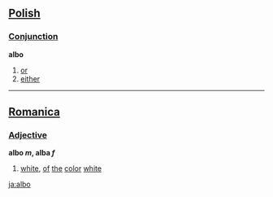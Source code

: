 ==[[Polish]]==
===[[Conjunction]]===
'''albo'''
#[[or]]
#[[either]]

----

==[[Romanica]]==
===[[Adjective]]===
<b>albo ''m'', alba ''f''</b>
#[[white]], [[of]] [[the]] [[color]] [[white]]

[[ja:albo]]